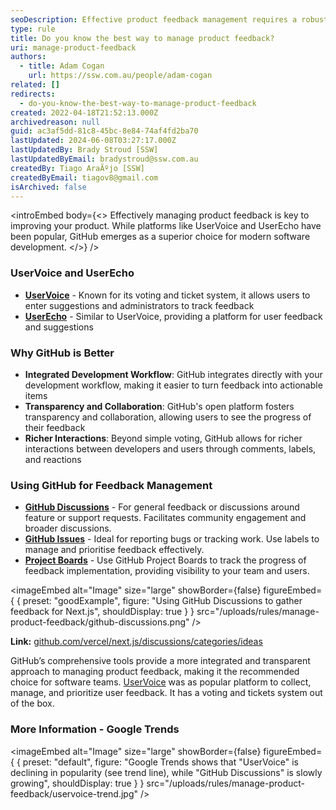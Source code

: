 ```yaml
---
seoDescription: Effective product feedback management requires a robust platform that integrates seamlessly with your development workflow. GitHub emerges as a superior choice for modern software development, offering transparent and collaborative tools to turn user suggestions into actionable items.
type: rule
title: Do you know the best way to manage product feedback?
uri: manage-product-feedback
authors:
  - title: Adam Cogan
    url: https://ssw.com.au/people/adam-cogan
related: []
redirects:
  - do-you-know-the-best-way-to-manage-product-feedback
created: 2022-04-18T21:52:13.000Z
archivedreason: null
guid: ac3af5dd-81c8-45bc-8e84-74af4fd2ba70
lastUpdated: 2024-06-08T03:27:17.000Z
lastUpdatedBy: Brady Stroud [SSW]
lastUpdatedByEmail: bradystroud@ssw.com.au
createdBy: Tiago AraÃºjo [SSW]
createdByEmail: tiagov8@gmail.com
isArchived: false
---
```


<introEmbed
  body={<>
Effectively managing product feedback is key to improving your product. While platforms like UserVoice and UserEcho have been popular, GitHub emerges as a superior choice for modern software development.
  </>}
/>
### UserVoice and UserEcho

- **[UserVoice](https://www.uservoice.com/)** - Known for its voting and ticket system, it allows users to enter suggestions and administrators to track feedback
- **[UserEcho](https://userecho.com/)** - Similar to UserVoice, providing a platform for user feedback and suggestions

### Why GitHub is Better

- **Integrated Development Workflow**: GitHub integrates directly with your development workflow, making it easier to turn feedback into actionable items
- **Transparency and Collaboration**: GitHub's open platform fosters transparency and collaboration, allowing users to see the progress of their feedback
- **Richer Interactions**: Beyond simple voting, GitHub allows for richer interactions between developers and users through comments, labels, and reactions

### Using GitHub for Feedback Management

- **[GitHub Discussions](/use-github-discussions/)** - For general feedback or discussions around feature or support requests. Facilitates community engagement and broader discussions.
- **[GitHub Issues](/github-issue-templates/)** - Ideal for reporting bugs or tracking work. Use labels to manage and prioritise feedback effectively.
- **[Project Boards](/scrum-in-github/)** - Use GitHub Project Boards to track the progress of feedback implementation, providing visibility to your team and users.

<imageEmbed
  alt="Image"
  size="large"
  showBorder={false}
  figureEmbed={ {
    preset: "goodExample",
    figure: "Using GitHub Discussions to gather feedback for Next.js",
    shouldDisplay: true
  } }
  src="/uploads/rules/manage-product-feedback/github-discussions.png"
/>

**Link:** [github.com/vercel/next.js/discussions/categories/ideas](https://github.com/vercel/next.js/discussions/categories/ideas)

GitHub’s comprehensive tools provide a more integrated and transparent approach to managing product feedback, making it the recommended choice for software teams.
[UserVoice](https://www.uservoice.com/) was as popular platform to collect, manage, and prioritize user feedback. It has a voting and tickets system out of the box.

### More Information - Google Trends


<imageEmbed
  alt="Image"
  size="large"
  showBorder={false}
  figureEmbed={ {
    preset: "default",
    figure: "Google Trends shows that \"UserVoice\" is declining in popularity (see trend line), while \"GitHub Discussions\" is slowly growing",
    shouldDisplay: true
  } }
  src="/uploads/rules/manage-product-feedback/uservoice-trend.jpg"
/>
